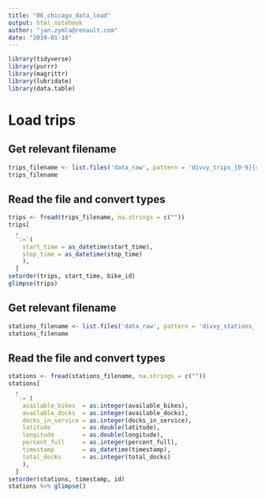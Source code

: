 ```yaml
---
title: "06_chicago_data_load"
output: html_notebook
author: "jan.zymla@renault.com"
date: "2019-01-10"
---
```


```r
library(tidyverse)
library(purrr)
library(magrittr)
library(lubridate)
library(data.table)
```

# Load trips

## Get relevant filename
```r
trips_filename <- list.files('data_raw', pattern = 'divvy_trips_[0-9]{4}(_[0-9]{2}){2}_.*\\.csv', full.names = TRUE) %>% max()
trips_filename
```

## Read the file and convert types
```r
trips <- fread(trips_filename, na.strings = c(""))
trips[
  , 
  `:=`(
    start_time = as_datetime(start_time),
    stop_time = as_datetime(stop_time)
    ), 
  ]
setorder(trips, start_time, bike_id)
glimpse(trips)
```
## Get relevant filename
```r
stations_filename <- list.files('data_raw', pattern = 'divvy_stations_[0-9]{4}(_[0-9]{2}){2}_.*\\.csv', full.names = TRUE) %>% max()
stations_filename
```

## Read the file and convert types
```r
stations <- fread(stations_filename, na.strings = c(""))
stations[
  , 
  `:=`(
    available_bikes  = as.integer(available_bikes),
    available_docks  = as.integer(available_docks),
    docks_in_service = as.integer(docks_in_service),
    latitude         = as.double(latitude),
    longitude        = as.double(longitude),
    percent_full     = as.integer(percent_full),
    timestamp        = as_datetime(timestamp),
    total_docks      = as.integer(total_docks)
    ), 
  ]
setorder(stations, timestamp, id)
stations %>% glimpse()
```

```r

```

